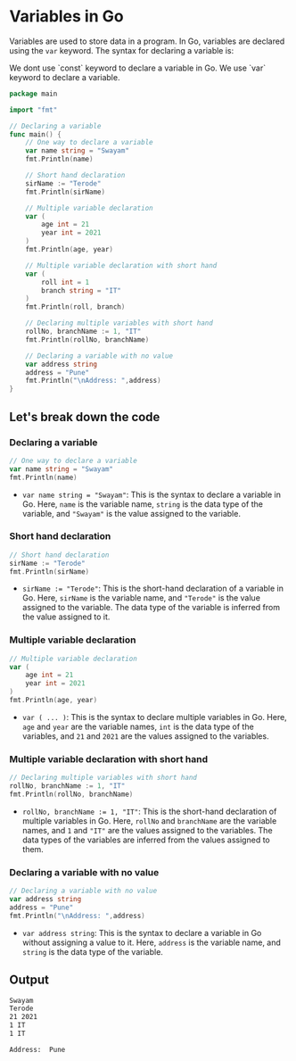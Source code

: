 
# Variables in Go

Variables are used to store data in a program. In Go, variables are declared using the `var` keyword. The syntax for declaring a variable is:

<Callout type="info">
  We dont use `const` keyword to declare a variable in Go. We use `var` keyword
  to declare a variable.
</Callout>

```go showLineNumbers filename="variables.go"
package main

import "fmt"

// Declaring a variable
func main() {
	// One way to declare a variable
	var name string = "Swayam"
	fmt.Println(name)

	// Short hand declaration
	sirName := "Terode"
	fmt.Println(sirName)

	// Multiple variable declaration
	var (
		age int = 21
		year int = 2021
	)
	fmt.Println(age, year)

	// Multiple variable declaration with short hand
	var (
		roll int = 1
		branch string = "IT"
	)
	fmt.Println(roll, branch)

	// Declaring multiple variables with short hand
	rollNo, branchName := 1, "IT"
	fmt.Println(rollNo, branchName)

	// Declaring a variable with no value
	var address string
	address = "Pune"
	fmt.Println("\nAddress: ",address)
}
```

## Let's break down the code

### Declaring a variable

```go
// One way to declare a variable
var name string = "Swayam"
fmt.Println(name)
```

- `var name string = "Swayam"`: This is the syntax to declare a variable in Go. Here, `name` is the variable name, `string` is the data type of the variable, and `"Swayam"` is the value assigned to the variable.

### Short hand declaration

```go
// Short hand declaration
sirName := "Terode"
fmt.Println(sirName)
```

- `sirName := "Terode"`: This is the short-hand declaration of a variable in Go. Here, `sirName` is the variable name, and `"Terode"` is the value assigned to the variable. The data type of the variable is inferred from the value assigned to it.

### Multiple variable declaration

```go
// Multiple variable declaration
var (
    age int = 21
    year int = 2021
)
fmt.Println(age, year)
```

- `var ( ... )`: This is the syntax to declare multiple variables in Go. Here, `age` and `year` are the variable names, `int` is the data type of the variables, and `21` and `2021` are the values assigned to the variables.

### Multiple variable declaration with short hand

```go
// Declaring multiple variables with short hand
rollNo, branchName := 1, "IT"
fmt.Println(rollNo, branchName)
```

- `rollNo, branchName := 1, "IT"`: This is the short-hand declaration of multiple variables in Go. Here, `rollNo` and `branchName` are the variable names, and `1` and `"IT"` are the values assigned to the variables. The data types of the variables are inferred from the values assigned to them.

### Declaring a variable with no value

```go
// Declaring a variable with no value
var address string
address = "Pune"
fmt.Println("\nAddress: ",address)
```

- `var address string`: This is the syntax to declare a variable in Go without assigning a value to it. Here, `address` is the variable name, and `string` is the data type of the variable.

## Output

```bash
Swayam
Terode
21 2021
1 IT
1 IT

Address:  Pune
```
